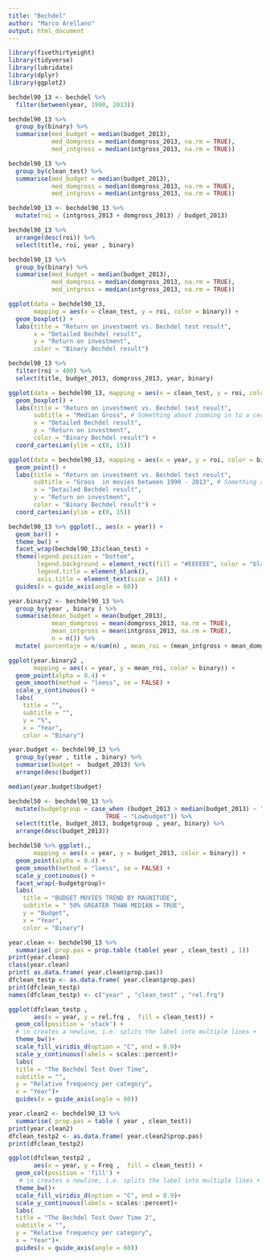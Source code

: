 ```yaml
---
title: "Bechdel"
author: "Marco Arellano"
output: html_document
---
```

```r
library(fivethirtyeight)
library(tidyverse)
library(lubridate)
library(dplyr)
library(ggplot2)
```

```r
bechdel90_13 <- bechdel %>% 
  filter(between(year, 1990, 2013))
```

```r
bechdel90_13 %>%
  group_by(binary) %>%
  summarise(med_budget = median(budget_2013),
            med_domgross = median(domgross_2013, na.rm = TRUE),
            med_intgross = median(intgross_2013, na.rm = TRUE))
```

```r
bechdel90_13 %>%
  group_by(clean_test) %>%
  summarise(med_budget = median(budget_2013),
            med_domgross = median(domgross_2013, na.rm = TRUE),
            med_intgross = median(intgross_2013, na.rm = TRUE))
```

```r
bechdel90_13 <- bechdel90_13 %>%
  mutate(roi = (intgross_2013 + domgross_2013) / budget_2013)
```

```r
bechdel90_13 %>%
  arrange(desc(roi)) %>% 
  select(title, roi, year , binary)
```

```r
bechdel90_13 %>%
  group_by(binary) %>%
  summarise(med_budget = median(budget_2013),
            med_domgross = median(domgross_2013, na.rm = TRUE),
            med_intgross = median(intgross_2013, na.rm = TRUE))
```

```r
ggplot(data = bechdel90_13, 
       mapping = aes(x = clean_test, y = roi, color = binary)) +
  geom_boxplot() +
  labs(title = "Return on investment vs. Bechdel test result",
       x = "Detailed Bechdel result",
       y = "Return on investment",
       color = "Binary Bechdel result")
```

```r
bechdel90_13 %>%
  filter(roi > 400) %>%
  select(title, budget_2013, domgross_2013, year, binary)
```

```r
ggplot(data = bechdel90_13, mapping = aes(x = clean_test, y = roi, color = binary)) +
  geom_boxplot() +
  labs(title = "Return on investment vs. Bechdel test result",
       subtitle = "Median Gross", # Something about zooming in to a certain level
       x = "Detailed Bechdel result",
       y = "Return on investment",
       color = "Binary Bechdel result") +
  coord_cartesian(ylim = c(0, 15))
```

```r
ggplot(data = bechdel90_13, mapping = aes(x = year, y = roi, color = binary)) +
  geom_point() +
  labs(title = "Return on investment vs. Bechdel test result",
       subtitle = "Groos  in movies between 1990 - 2013", # Something about zooming in to a certain level
       x = "Detailed Bechdel result",
       y = "Return on investment",
       color = "Binary Bechdel result") +
  coord_cartesian(ylim = c(0, 15))
```

```r
bechdel90_13 %>% ggplot(., aes(x = year)) +
  geom_bar() +
  theme_bw() +
  facet_wrap(bechdel90_13$clean_test) +
  theme(legend.position = "bottom",
        legend.background = element_rect(fill = "#EEEEEE", color = "black"),
        legend.title = element_blank(),
        axis.title = element_text(size = 16)) +
  guides(x = guide_axis(angle = 60))
```

```r
year.binary2 <- bechdel90_13 %>%
  group_by(year , binary ) %>%
  summarise(mean_budget = mean(budget_2013),
            mean_domgross = mean(domgross_2013, na.rm = TRUE),
            mean_intgross = mean(intgross_2013, na.rm = TRUE),
            n = n()) %>%
  mutate( porcentaje = n/sum(n) , mean_roi = (mean_intgross + mean_domgross) / mean_budget)
```

```r
ggplot(year.binary2 ,
       mapping = aes(x = year, y = mean_roi, color = binary)) +
  geom_point(alpha = 0.4) +
  geom_smooth(method = "loess", se = FALSE) +
  scale_y_continuous() +
  labs(
    title = "",
    subtitle = "",
    y = "%",
    x = "Year",
    color = "Binary")
```

```r
year.budget <- bechdel90_13 %>%
  group_by(year , title , binary) %>%
  summarise(budget =  budget_2013) %>%
  arrange(desc(budget))
```

```r
median(year.budget$budget)
```

```r
bechdel50 <- bechdel90_13 %>%
  mutate(budgetgroup = case_when (budget_2013 > median(budget_2013) ~ "Highbudget" , 
                           TRUE ~ "Lowbudget")) %>%
  select(title, budget_2013, budgetgroup , year, binary) %>%
  arrange(desc(budget_2013))
```

```r
bechdel50 %>% ggplot(.,
       mapping = aes(x = year, y = budget_2013, color = binary)) +
  geom_point(alpha = 0.4) +
  geom_smooth(method = "loess", se = FALSE) +
  scale_y_continuous() +
  facet_wrap(~budgetgroup)+
  labs(
    title = "BUDGET MOVIES TREND BY MAGNITUDE",
    subtitle = " 50% GREATER THAN MEDIAN = TRUE",
    y = "Budget",
    x = "Year",
    color = "Binary")
```

```r
year.clean <- bechdel90_13 %>%
  summarise( prop.pas = prop.table (table( year , clean_test) , 1))
print(year.clean)
class(year.clean)
print( as.data.frame( year.clean$prop.pas))
dfclean_testp <- as.data.frame( year.clean$prop.pas)
print(dfclean_testp)
names(dfclean_testp) <- c("year" , "clean_test" , "rel.frq")
```

```r
ggplot(dfclean_testp , 
       aes(x = year, y = rel.frq ,  fill = clean_test)) +
  geom_col(position = 'stack') +
  # \n creates a newline, i.e. splits the label into multiple lines +
  theme_bw()+
  scale_fill_viridis_d(option = "C", end = 0.9)+
  scale_y_continuous(labels = scales::percent)+
  labs(
  title = "The Bechdel Test Over Time",
  subtitle = "",
  y = "Relative frequency per category",
  x = "Year")+
  guides(x = guide_axis(angle = 60))
```

```r
year.clean2 <- bechdel90_13 %>%
  summarise( prop.pas = table ( year , clean_test))
print(year.clean2)
dfclean_testp2 <- as.data.frame( year.clean2$prop.pas)
print(dfclean_testp2)
```

```r
ggplot(dfclean_testp2 , 
       aes(x = year, y = Freq ,  fill = clean_test)) +
  geom_col(position = 'fill') +
   # \n creates a newline, i.e. splits the label into multiple lines +
  theme_bw()+
  scale_fill_viridis_d(option = "C", end = 0.9)+
  scale_y_continuous(labels = scales::percent)+
  labs(
  title = "The Bechdel Test Over Time 2",
  subtitle = "",
  y = "Relative frequency per category",
  x = "Year")+
  guides(x = guide_axis(angle = 60))
```
